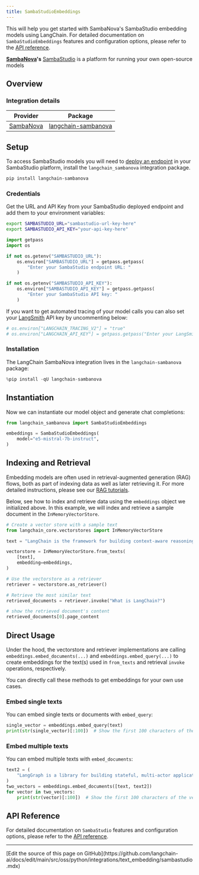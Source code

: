 ```yaml
---
title: SambaStudioEmbeddings
---
```


This will help you get started with SambaNova's SambaStudio embedding models using LangChain. For detailed documentation on `SambaStudioEmbeddings` features and configuration options, please refer to the [API reference](https://docs.sambanova.ai/sambastudio/latest/index.html).

**[SambaNova](https://sambanova.ai/)'s** [SambaStudio](https://sambanova.ai/technology/full-stack-ai-platform) is a platform for running your own open-source models

## Overview

### Integration details

| Provider | Package |
|:--------:|:-------:|
| [SambaNova](/oss/python/integrations/providers/sambanova/) | [langchain-sambanova](https://python.langchain.com/docs/integrations/providers/sambanova/) |

## Setup

To access SambaStudio models you will need to [deploy an endpoint](https://docs.sambanova.ai/sambastudio/latest/language-models.html) in your SambaStudio platform, install the `langchain_sambanova` integration package.

```bash
pip install langchain-sambanova
```

### Credentials

Get the URL and API Key from your SambaStudio deployed endpoint and add them to your environment variables:

``` bash
export SAMBASTUDIO_URL="sambastudio-url-key-here"
export SAMBASTUDIO_API_KEY="your-api-key-here"
```

```python
import getpass
import os

if not os.getenv("SAMBASTUDIO_URL"):
    os.environ["SAMBASTUDIO_URL"] = getpass.getpass(
        "Enter your SambaStudio endpoint URL: "
    )

if not os.getenv("SAMBASTUDIO_API_KEY"):
    os.environ["SAMBASTUDIO_API_KEY"] = getpass.getpass(
        "Enter your SambaStudio API key: "
    )
```

If you want to get automated tracing of your model calls you can also set your [LangSmith](https://docs.smith.langchain.com/) API key by uncommenting below:

```python
# os.environ["LANGCHAIN_TRACING_V2"] = "true"
# os.environ["LANGCHAIN_API_KEY"] = getpass.getpass("Enter your LangSmith API key: ")
```

### Installation

The LangChain SambaNova integration lives in the `langchain-sambanova` package:

```python
%pip install -qU langchain-sambanova
```

## Instantiation

Now we can instantiate our model object and generate chat completions:

```python
from langchain_sambanova import SambaStudioEmbeddings

embeddings = SambaStudioEmbeddings(
    model="e5-mistral-7b-instruct",
)
```

## Indexing and Retrieval

Embedding models are often used in retrieval-augmented generation (RAG) flows, both as part of indexing data as well as later retrieving it. For more detailed instructions, please see our [RAG tutorials](/oss/python/langchain/rag).

Below, see how to index and retrieve data using the `embeddings` object we initialized above. In this example, we will index and retrieve a sample document in the `InMemoryVectorStore`.

```python
# Create a vector store with a sample text
from langchain_core.vectorstores import InMemoryVectorStore

text = "LangChain is the framework for building context-aware reasoning applications"

vectorstore = InMemoryVectorStore.from_texts(
    [text],
    embedding=embeddings,
)

# Use the vectorstore as a retriever
retriever = vectorstore.as_retriever()

# Retrieve the most similar text
retrieved_documents = retriever.invoke("What is LangChain?")

# show the retrieved document's content
retrieved_documents[0].page_content
```

## Direct Usage

Under the hood, the vectorstore and retriever implementations are calling `embeddings.embed_documents(...)` and `embeddings.embed_query(...)` to create embeddings for the text(s) used in `from_texts` and retrieval `invoke` operations, respectively.

You can directly call these methods to get embeddings for your own use cases.

### Embed single texts

You can embed single texts or documents with `embed_query`:

```python
single_vector = embeddings.embed_query(text)
print(str(single_vector)[:100])  # Show the first 100 characters of the vector
```

### Embed multiple texts

You can embed multiple texts with `embed_documents`:

```python
text2 = (
    "LangGraph is a library for building stateful, multi-actor applications with LLMs"
)
two_vectors = embeddings.embed_documents([text, text2])
for vector in two_vectors:
    print(str(vector)[:100])  # Show the first 100 characters of the vector
```

## API Reference

For detailed documentation on `SambaStudio` features and configuration options, please refer to the [API reference](https://docs.sambanova.ai/sambastudio/latest/api-ref-landing.html).

---

<Callout icon="pen-to-square" iconType="regular">
  [Edit the source of this page on GitHub](https://github.com/langchain-ai/docs/edit/main/src/oss/python/integrations/text_embedding/sambastudio.mdx)
</Callout>

